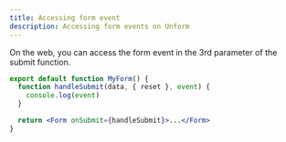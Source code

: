 ```yaml
---
title: Accessing form event
description: Accessing form events on Unform
---
```


On the web, you can access the form event in the 3rd parameter of the submit
function.

```jsx lineNumbers=true
export default function MyForm() {
  function handleSubmit(data, { reset }, event) {
    console.log(event)
  }

  return <Form onSubmit={handleSubmit}>...</Form>
}
```
